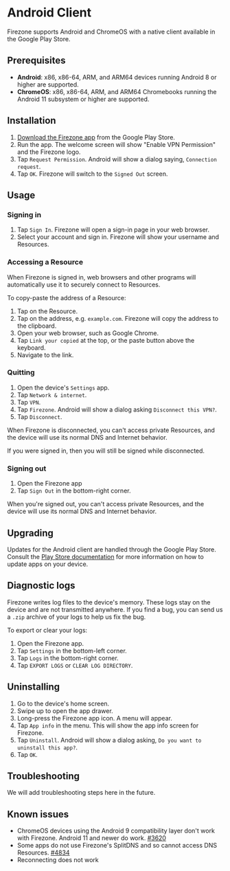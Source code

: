 
# Android Client

Firezone supports Android and ChromeOS with a native client available in the
Google Play Store.

## Prerequisites

- **Android**: x86, x86-64, ARM, and ARM64 devices running Android 8 or higher
  are supported.
- **ChromeOS**: x86, x86-64, ARM, and ARM64 Chromebooks running the Android 11
  subsystem or higher are supported.

## Installation

1. [Download the Firezone app](https://play.google.com/store/apps/details?id=dev.firezone.android)
   from the Google Play Store.
1. Run the app. The welcome screen will show "Enable VPN Permission" and the
   Firezone logo.
1. Tap `Request Permission`. Android will show a dialog saying,
   `Connection request`.
1. Tap `OK`. Firezone will switch to the `Signed Out` screen.

## Usage

### Signing in

1. Tap `Sign In`. Firezone will open a sign-in page in your web browser.
1. Select your account and sign in. Firezone will show your username and
   Resources.

### Accessing a Resource

When Firezone is signed in, web browsers and other programs will automatically
use it to securely connect to Resources.

To copy-paste the address of a Resource:

1. Tap on the Resource.
1. Tap on the address, e.g. `example.com`. Firezone will copy the address to the
   clipboard.
1. Open your web browser, such as Google Chrome.
1. Tap `Link your copied` at the top, or the paste button above the keyboard.
1. Navigate to the link.

### Quitting

1. Open the device's `Settings` app.
1. Tap `Network & internet`.
1. Tap `VPN`.
1. Tap `Firezone`. Android will show a dialog asking `Disconnect this VPN?`.
1. Tap `Disconnect`.

When Firezone is disconnected, you can't access private Resources, and the
device will use its normal DNS and Internet behavior.

If you were signed in, then you will still be signed while disconnected.

### Signing out

1. Open the Firezone app
1. Tap `Sign Out` in the bottom-right corner.

When you're signed out, you can't access private Resources, and the device will
use its normal DNS and Internet behavior.

## Upgrading

Updates for the Android client are handled through the Google Play Store.
Consult the
[Play Store documentation](https://support.google.com/googleplay/answer/113412?hl=en)
for more information on how to update apps on your device.

## Diagnostic logs

Firezone writes log files to the device's memory. These logs stay on the device
and are not transmitted anywhere. If you find a bug, you can send us a `.zip`
archive of your logs to help us fix the bug.

To export or clear your logs:

1. Open the Firezone app.
1. Tap `Settings` in the bottom-left corner.
1. Tap `Logs` in the bottom-right corner.
1. Tap `EXPORT LOGS` or `CLEAR LOG DIRECTORY`.

## Uninstalling

1. Go to the device's home screen.
1. Swipe up to open the app drawer.
1. Long-press the Firezone app icon. A menu will appear.
1. Tap `App info` in the menu. This will show the app info screen for Firezone.
1. Tap `Uninstall`. Android will show a dialog asking,
   `Do you want to uninstall this app?`.
1. Tap `OK`.

## Troubleshooting

We will add troubleshooting steps here in the future.

## Known issues

- ChromeOS devices using the Android 9 compatibility layer don't work with
  Firezone. Android 11 and newer do work.
  [#3620](https://github.com/firezone/firezone/issues/3620)
- Some apps do not use Firezone's SplitDNS and so cannot access DNS Resources.
  [#4834](https://github.com/firezone/firezone/issues/4834)
- Reconnecting does not work

<SupportOptions />
